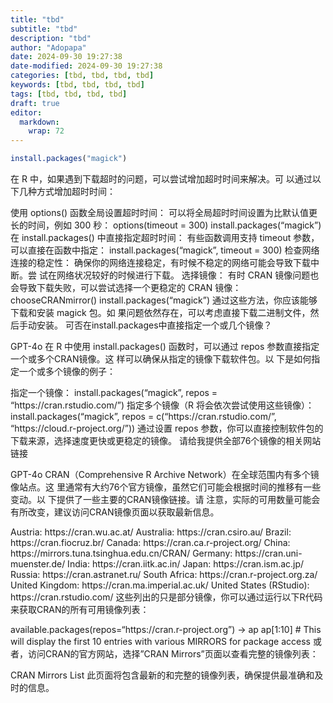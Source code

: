 ```yaml
---
title: "tbd"
subtitle: "tbd"
description: "tbd"
author: "Adopapa"
date: 2024-09-30 19:27:38
date-modified: 2024-09-30 19:27:38
categories: [tbd, tbd, tbd, tbd]
keywords: [tbd, tbd, tbd, tbd]
tags: [tbd, tbd, tbd, tbd]
draft: true
editor: 
  markdown: 
    wrap: 72
---
```


```r
install.packages("magick")
```

```{=context}
trying URL 'https://cran.rstudio.com/bin/macosx/big-sur-arm64/contrib/4.4/magick_2.8.5.tgz'
Content type 'application/x-gzip' length 21646911 bytes (20.6 MB)
===================================
downloaded 14.8 MB

Warning in install.packages :
  downloaded length 15532032 != reported length 21646911
Warning in install.packages :
  URL 'https://cran.rstudio.com/bin/macosx/big-sur-arm64/contrib/4.4/magick_2.8.5.tgz': Timeout of 60 seconds was reached
Error in download.file(url, destfile, method, mode = "wb", ...) : 
  download from 'https://cran.rstudio.com/bin/macosx/big-sur-arm64/contrib/4.4/magick_2.8.5.tgz' failed
```
在 R 中，如果遇到下载超时的问题，可以尝试增加超时时间来解决。可
以通过以下几种方式增加超时时间：

使用 options() 函数全局设置超时时间：
可以将全局超时时间设置为比默认值更长的时间，例如 300 秒：
options(timeout = 300) install.packages("magick") 在 install.packages()
中直接指定超时时间： 有些函数调用支持 timeout
参数，可以直接在函数中指定： install.packages("magick", timeout = 300)
检查网络连接的稳定性：
确保你的网络连接稳定，有时候不稳定的网络可能会导致下载中断。尝
试在网络状况较好的时候进行下载。 选择镜像： 有时 CRAN
镜像问题也会导致下载失败，可以尝试选择一个更稳定的 CRAN 镜像：
chooseCRANmirror() install.packages("magick")
通过这些方法，你应该能够下载和安装 magick 包。如
果问题依然存在，可以考虑直接下载二进制文件，然后手动安装。
可否在install.packages中直接指定一个或几个镜像？

GPT-4o 在 R 中使用 install.packages() 函数时，可以通过 repos
参数直接指定一个或多个CRAN镜像。这 样可以确保从指定的镜像下载软件包。以
下是如何指定一个或多个镜像的例子：

指定一个镜像： install.packages("magick", repos =
"https://cran.rstudio.com/") 指定多个镜像（R
将会依次尝试使用这些镜像）： install.packages("magick", repos =
c("https://cran.rstudio.com/", "https://cloud.r-project.org/")) 通过设置
repos 参数，你可以直接控制软件包的下载来源，选择速度更快或更稳定的镜像。
请给我提供全部76个镜像的相关网站链接

GPT-4o CRAN（Comprehensive R Archive
Network）在全球范围内有多个镜像站点。这
里通常有大约76个官方镜像，虽然它们可能会根据时间的推移有一些变动。以
下提供了一些主要的CRAN镜像链接。请
注意，实际的可用数量可能会有所改变，建议访问CRAN镜像页面以获取最新信息。

Austria: https://cran.wu.ac.at/ Australia: https://cran.csiro.au/
Brazil: https://cran.fiocruz.br/ Canada: https://cran.ca.r-project.org/
China: https://mirrors.tuna.tsinghua.edu.cn/CRAN/ Germany:
https://cran.uni-muenster.de/ India: https://cran.iitk.ac.in/ Japan:
https://cran.ism.ac.jp/ Russia: https://cran.astranet.ru/ South Africa:
https://cran.r-project.org.za/ United Kingdom:
https://cran.ma.imperial.ac.uk/ United States (RStudio):
https://cran.rstudio.com/
这些列出的只是部分镜像，你可以通过运行以下R代码来获取CRAN的所有可用镜像列表：

available.packages(repos="https://cran.r-project.org") -\> ap ap\[1:10\]
\# This will display the first 10 entries with various MIRRORS for
package access 或者，访问CRAN的官方网站，选择"CRAN
Mirrors"页面以查看完整的镜像列表：

CRAN Mirrors List
此页面将包含最新的和完整的镜像列表，确保提供最准确和及时的信息。

